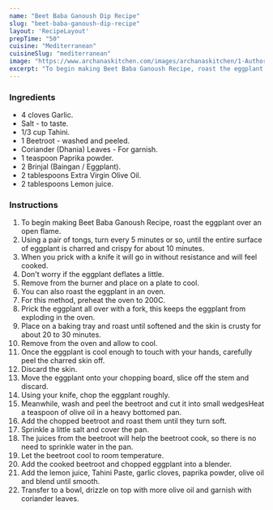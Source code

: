 ---
name: "Beet Baba Ganoush Dip Recipe"
slug: "beet-baba-ganoush-dip-recipe"
layout: 'RecipeLayout'
prepTime: "50"
cuisine: "Mediterranean"
cuisineSlug: "mediterranean"
image: "https://www.archanaskitchen.com/images/archanaskitchen/1-Author/hem_lata_srivastava/beet_baba_ganoush.jpg"
excerpt: "To begin making Beet Baba Ganoush Recipe, roast the eggplant over an open flame"
---

### Ingredients

- 4 cloves Garlic.
- Salt - to taste.
- 1/3 cup Tahini.
- 1 Beetroot - washed and peeled.
- Coriander (Dhania) Leaves - For garnish.
- 1 teaspoon Paprika powder.
- 2 Brinjal (Baingan / Eggplant).
- 2 tablespoons Extra Virgin Olive Oil.
- 2 tablespoons Lemon juice.

### Instructions

1. To begin making Beet Baba Ganoush Recipe, roast the eggplant over an open flame.
1. Using a pair of tongs, turn every 5 minutes or so, until the entire surface of eggplant is charred and crispy for about 10 minutes.
1. When you prick with a knife it will go in without resistance and will feel cooked.
1. Don't worry if the eggplant deflates a little.
1. Remove from the burner and place on a plate to cool.
1. You can also roast the eggplant in an oven.
1. For this method, preheat the oven to 200C.
1. Prick the eggplant all over with a fork, this keeps the eggplant from exploding in the oven.
1. Place on a baking tray and roast until softened and the skin is crusty for about 20 to 30 minutes.
1. Remove from the oven and allow to cool.
1. Once the eggplant is cool enough to touch with your hands, carefully peel the charred skin off.
1. Discard the skin.
1. Move the eggplant onto your chopping board, slice off the stem and discard.
1. Using your knife, chop the eggplant roughly.
1. Meanwhile, wash and peel the beetroot and cut it into small wedgesHeat a teaspoon of olive oil in a heavy bottomed pan.
1. Add the chopped beetroot and roast them until they turn soft.
1. Sprinkle a little salt and cover the pan.
1. The juices from the beetroot will help the beetroot cook, so there is no need to sprinkle water in the pan.
1. Let the beetroot cool to room temperature.
1. Add the cooked beetroot and chopped eggplant into a blender.
1. Add the lemon juice, Tahini Paste, garlic cloves, paprika powder, olive oil and blend until smooth.
1. Transfer to a bowl, drizzle on top with more olive oil and garnish with coriander leaves.

